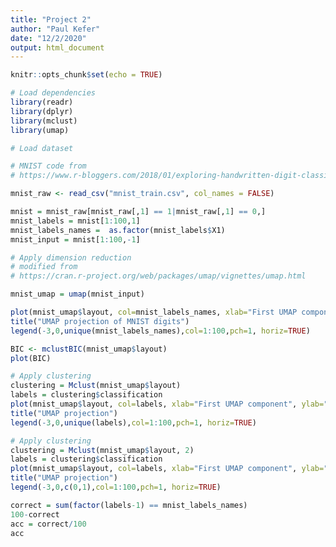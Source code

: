 ```yaml
---
title: "Project 2"
author: "Paul Kefer"
date: "12/2/2020"
output: html_document
---
```


```r
knitr::opts_chunk$set(echo = TRUE)
```

```r
# Load dependencies
library(readr)
library(dplyr)
library(mclust)
library(umap)
```


```r
# Load dataset

# MNIST code from
# https://www.r-bloggers.com/2018/01/exploring-handwritten-digit-classification-a-tidy-analysis-of-the-mnist-dataset/

mnist_raw <- read_csv("mnist_train.csv", col_names = FALSE)
```
```r
mnist = mnist_raw[mnist_raw[,1] == 1|mnist_raw[,1] == 0,]
mnist_labels = mnist[1:100,1]
mnist_labels_names =  as.factor(mnist_labels$X1)
mnist_input = mnist[1:100,-1]
```

```r
# Apply dimension reduction
# modified from
# https://cran.r-project.org/web/packages/umap/vignettes/umap.html

mnist_umap = umap(mnist_input)
```

```r
plot(mnist_umap$layout, col=mnist_labels_names, xlab="First UMAP component", ylab="Second UMAP component")
title("UMAP projection of MNIST digits")
legend(-3,0,unique(mnist_labels_names),col=1:100,pch=1, horiz=TRUE)
```

```r
BIC <- mclustBIC(mnist_umap$layout)
plot(BIC)
```


```r
# Apply clustering
clustering = Mclust(mnist_umap$layout)
labels = clustering$classification
plot(mnist_umap$layout, col=labels, xlab="First UMAP component", ylab="Second UMAP component")
title("UMAP projection")
legend(-3,0,unique(labels),col=1:100,pch=1, horiz=TRUE)
```

```r
# Apply clustering
clustering = Mclust(mnist_umap$layout, 2)
labels = clustering$classification
plot(mnist_umap$layout, col=labels, xlab="First UMAP component", ylab="Second UMAP component")
title("UMAP projection")
legend(-3,0,c(0,1),col=1:100,pch=1, horiz=TRUE)
```

```r
correct = sum(factor(labels-1) == mnist_labels_names)
100-correct
acc = correct/100
acc
```

